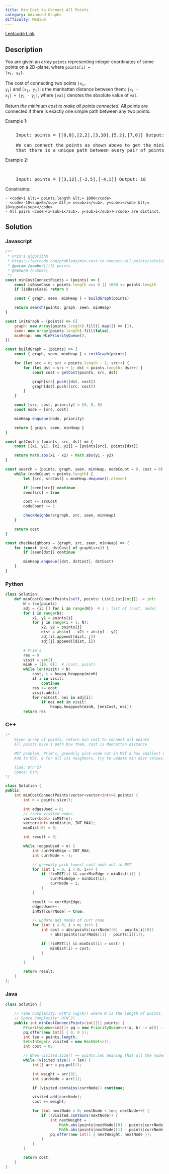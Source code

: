 ```yaml
---
title: Min Cost to Connect All Points
category: Advanced Graphs
difficulty: Medium
---
```


<Callout>

[Leetcode Link](https://leetcode.com/problems/min-cost-to-connect-all-points)

</Callout>

## Description

You are given an array <code>points</code> representing integer coordinates of some points on a 2D-plane, where <code>points[i] = [x<sub>i</sub>, y<sub>i</sub>]</code>.

The cost of connecting two points <code>[x<sub>i</sub>, y<sub>i</sub>]</code> and <code>[x<sub>j</sub>, y<sub>j</sub>]</code> is the manhattan distance between them: <code>|x<sub>i</sub> - x<sub>j</sub>| + |y<sub>i</sub> - y<sub>j</sub>|</code>, where <code>|val|</code> denotes the absolute value of <code>val</code>.

Return _the minimum cost to make all points connected._ All points are connected if there is exactly one simple path between any two points.

Example 1:

<Image
	alt=""
	src="https://assets.leetcode.com/uploads/2020/08/26/d.png"
	width={214}
	height={268}
/>
<br />

<pre className="overflow-x-auto">
	Input: points = [[0,0],[2,2],[3,10],[5,2],[7,0]] Output: 20 Explanation:
	<Image
		alt=""
		src="https://assets.leetcode.com/uploads/2020/08/26/c.png"
		width={214}
		height={268}
	/>
	We can connect the points as shown above to get the minimum cost of 20. Notice
	that there is a unique path between every pair of points.
</pre>

Example 2:

<br />

<pre className="overflow-x-auto">
	Input: points = [[3,12],[-2,5],[-4,1]] Output: 18
</pre>

Constraints:

    - <code>1 &lt;= points.length &lt;= 1000</code>
    - <code>-10<sup>6</sup> &lt;= x<sub>i</sub>, y<sub>i</sub> &lt;= 10<sup>6</sup></code>
    - All pairs <code>(x<sub>i</sub>, y<sub>i</sub>)</code> are distinct.

## Solution

### Javascript

```javascript
/**
 * Prim's algorithm
 * https://leetcode.com/problems/min-cost-to-connect-all-points/solution/
 * @param {number[][]} points
 * @return {number}
 */
const minCostConnectPoints = (points) => {
	const isBaseCase = points.length === 0 || 1000 <= points.length
	if (isBaseCase) return 0

	const { graph, seen, minHeap } = buildGraph(points)

	return search(points, graph, seen, minHeap)
}

const initGraph = (points) => ({
	graph: new Array(points.length).fill().map(() => []),
	seen: new Array(points.length).fill(false),
	minHeap: new MinPriorityQueue(),
})

const buildGraph = (points) => {
	const { graph, seen, minHeap } = initGraph(points)

	for (let src = 0; src < points.length - 1; src++) {
		for (let dst = src + 1; dst < points.length; dst++) {
			const cost = getCost(points, src, dst)

			graph[src].push([dst, cost])
			graph[dst].push([src, cost])
		}
	}

	const [src, cost, priority] = [0, 0, 0]
	const node = [src, cost]

	minHeap.enqueue(node, priority)

	return { graph, seen, minHeap }
}

const getCost = (points, src, dst) => {
	const [[x1, y1], [x2, y2]] = [points[src], points[dst]]

	return Math.abs(x1 - x2) + Math.abs(y1 - y2)
}

const search = (points, graph, seen, minHeap, nodeCount = 0, cost = 0) => {
	while (nodeCount < points.length) {
		let [src, srcCost] = minHeap.dequeue().element

		if (seen[src]) continue
		seen[src] = true

		cost += srcCost
		nodeCount += 1

		checkNeighbors(graph, src, seen, minHeap)
	}

	return cost
}

const checkNeighbors = (graph, src, seen, minHeap) => {
	for (const [dst, dstCost] of graph[src]) {
		if (seen[dst]) continue

		minHeap.enqueue([dst, dstCost], dstCost)
	}
}
```

### Python

```python
class Solution:
    def minCostConnectPoints(self, points: List[List[int]]) -> int:
        N = len(points)
        adj = {i: [] for i in range(N)}  # i : list of [cost, node]
        for i in range(N):
            x1, y1 = points[i]
            for j in range(i + 1, N):
                x2, y2 = points[j]
                dist = abs(x1 - x2) + abs(y1 - y2)
                adj[i].append([dist, j])
                adj[j].append([dist, i])

        # Prim's
        res = 0
        visit = set()
        minH = [[0, 0]]  # [cost, point]
        while len(visit) < N:
            cost, i = heapq.heappop(minH)
            if i in visit:
                continue
            res += cost
            visit.add(i)
            for neiCost, nei in adj[i]:
                if nei not in visit:
                    heapq.heappush(minH, [neiCost, nei])
        return res

```

### C++

```cpp
/*
    Given array of points, return min cost to connect all points
    All points have 1 path b/w them, cost is Manhattan distance

    MST problem, Prim's, greedily pick node not in MST & has smallest edge cost
    Add to MST, & for all its neighbors, try to update min dist values, repeat

    Time: O(n^2)
    Space: O(n)
*/

class Solution {
public:
    int minCostConnectPoints(vector<vector<int>>& points) {
        int n = points.size();

        int edgesUsed = 0;
        // track visited nodes
        vector<bool> inMST(n);
        vector<int> minDist(n, INT_MAX);
        minDist[0] = 0;

        int result = 0;

        while (edgesUsed < n) {
            int currMinEdge = INT_MAX;
            int currNode = -1;

            // greedily pick lowest cost node not in MST
            for (int i = 0; i < n; i++) {
                if (!inMST[i] && currMinEdge > minDist[i]) {
                    currMinEdge = minDist[i];
                    currNode = i;
                }
            }

            result += currMinEdge;
            edgesUsed++;
            inMST[currNode] = true;

            // update adj nodes of curr node
            for (int i = 0; i < n; i++) {
                int cost = abs(points[currNode][0] - points[i][0])
                    + abs(points[currNode][1] - points[i][1]);

                if (!inMST[i] && minDist[i] > cost) {
                    minDist[i] = cost;
                }
            }
        }

        return result;
    }
};

```

### Java

```java
class Solution {

    // Time Complexity: O(N^2 log(N)) where N is the length of points. N^2 comes from the fact we need to find the distance between a currNode and every other node to pick the shortest distance. log(N) comes from Priority Queue
    // Space Complexity: O(N^2)
    public int minCostConnectPoints(int[][] points) {
        PriorityQueue<int[]> pq = new PriorityQueue<>((a, b) -> a[0] - b[0]); // edge weight, the index of next node
        pq.offer(new int[] { 0, 0 });
        int len = points.length;
        Set<Integer> visited = new HashSet<>();
        int cost = 0;

        // When visited.size() == points.len meaning that all the nodes has been connected.
        while (visited.size() < len) {
            int[] arr = pq.poll();

            int weight = arr[0];
            int currNode = arr[1];

            if (visited.contains(currNode)) continue;

            visited.add(currNode);
            cost += weight;

            for (int nextNode = 0; nextNode < len; nextNode++) {
                if (!visited.contains(nextNode)) {
                    int nextWeight =
                        Math.abs(points[nextNode][0] - points[currNode][0]) +
                        Math.abs(points[nextNode][1] - points[currNode][1]);
                    pq.offer(new int[] { nextWeight, nextNode });
                }
            }
        }

        return cost;
    }
}

```
